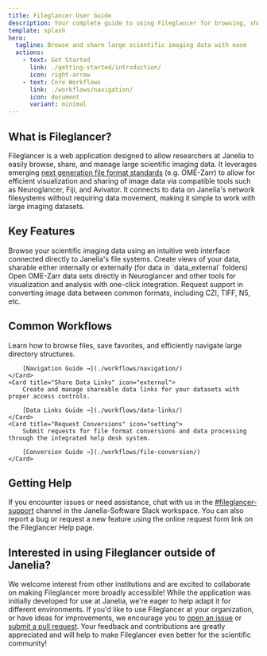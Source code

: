 ```yaml
---
title: Fileglancer User Guide
description: Your complete guide to using Fileglancer for browsing, sharing, and managing scientific imaging data at Janelia Research Campus.
template: splash
hero:
  tagline: Browse and share large scientific imaging data with ease
  actions:
    - text: Get Started
      link: ./getting-started/introduction/
      icon: right-arrow
    - text: Core Workflows
      link: ./workflows/navigation/
      icon: document
      variant: minimal
---
```



## What is Fileglancer?

Fileglancer is a web application designed to allow researchers at Janelia to easily browse, share, and manage large scientific imaging data. It leverages emerging [next generation file format standards](https://www.nature.com/articles/s41592-021-01326-w) (e.g. OME-Zarr) to allow for efficient visualization and sharing of image data via compatible tools such as Neuroglancer, Fiji, and Avivator. It connects to data on Janelia's network filesystems without requiring data movement, making it simple to work with large imaging datasets. 

<StyledImage
lightSrc={lightFileglancer}
darkSrc={darkFileglancer}
alt="Screenshot of the Fileglancer interface showing a directory of OME-Zarr datasets."
/>

## Key Features

<CardGrid stagger>
	<Card title="Easy File Navigation" icon="open-book">
		Browse your scientific imaging data using an intuitive web interface connected directly to Janelia's file systems.
	</Card>
	<Card title="Seamless Data Sharing" icon="external">
		Create views of your data, sharable either internally or externally (for data in `data_external` folders) 
	</Card>
	<Card title="Data Viewer Integration" icon="puzzle">
		Open OME-Zarr data sets directly in Neuroglancer and other tools for visualization and analysis with one-click integration.
	</Card>
	<Card title="Format Support" icon="seti:svg">
		Request support in converting image data between common formats, including CZI, TIFF, N5, etc.
	</Card>
</CardGrid>

## Common Workflows

<CardGrid>
	<Card title="Navigate Your Data" icon="right-arrow">
		Learn how to browse files, save favorites, and efficiently navigate large directory structures.

		[Navigation Guide →](./workflows/navigation/)
	</Card>
	<Card title="Share Data Links" icon="external">
		Create and manage shareable data links for your datasets with proper access controls.

		[Data Links Guide →](./workflows/data-links/)
	</Card>
	<Card title="Request Conversions" icon="setting">
		Submit requests for file format conversions and data processing through the integrated help desk system.

		[Conversion Guide →](./workflows/file-conversion/)
	</Card>
</CardGrid>

## Getting Help

If you encounter issues or need assistance, chat with us in the [#fileglancer-support](https://hhmi.enterprise.slack.com/archives/C0938N06YN8) channel in the Janelia-Software Slack workspace. You can also report a bug or request a new feature using the online request form link on the Fileglancer Help page.

## Interested in using Fileglancer outside of Janelia?

We welcome interest from other institutions and are excited to collaborate on making Fileglancer more broadly accessible! While the application was initially developed for use at Janelia, we're eager to help adapt it for different environments. If you'd like to use Fileglancer at your organization, or have ideas for improvements, we encourage you to [open an issue](https://github.com/JaneliaSciComp/fileglancer/issues) or [submit a pull request](https://github.com/JaneliaSciComp/fileglancer/pulls). Your feedback and contributions are greatly appreciated and will help to make Fileglancer even better for the scientific community!
